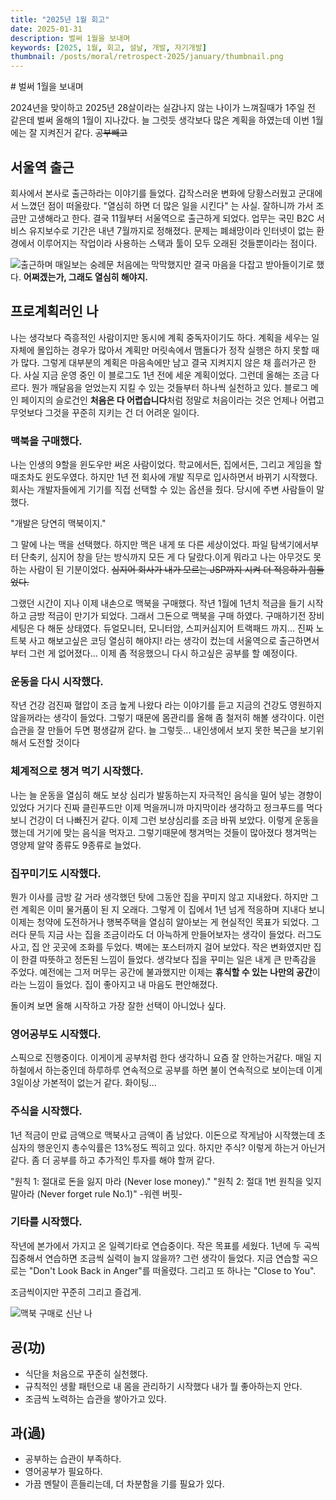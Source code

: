 ```yaml
---
title: "2025년 1월 회고"
date: 2025-01-31
description: 벌써 1월을 보내며
keywords: [2025, 1월, 회고, 설날, 개발, 자기개발]
thumbnail: /posts/moral/retrospect-2025/january/thumbnail.png
---
```


<div className="text-center">
# 벌써 1월을 보내며
</div>

2024년을 맞이하고 2025년 28살이라는 실감나지 않는 나이가 느껴질때가 1주일 전 같은데 벌써 올해의 1월이 지나갔다.
늘 그럿듯 생각보다 많은 계획을 하였는데 이번 1월에는 잘 지켜진거 같다. ~~공부빼고~~

## 서울역 출근
회사에서 본사로 출근하라는 이야기를 들었다. 갑작스러운 변화에 당황스러웠고 군대에서 느꼈던 점이 떠올랐다. "열심히 하면 더 많은 일을 시킨다" 는 사실. 잘하니까 가서 조금만 고생해라고 한다.
결국 11월부터 서울역으로 출근하게 되었다. 업무는 국민 B2C 서비스 유지보수로 기간은 내년 7월까지로 정해졌다. 문제는 폐쇄망이라 인터넷이 없는 환경에서 이루어지는 작업이라 사용하는 스택과 툴이 모두 오래된 것들뿐이라는 점이다.

![출근하며 매일보는 숭례문](/posts/moral/retrospect-2025/january/castleGate.png)
처음에는 막막했지만 결국 마음을 다잡고 받아들이기로 했다. **어쩌겠는가, 그래도 열심히 해야지.**

## 프로계획러인 나
나는 생각보다 즉흥적인 사람이지만 동시에 계획 중독자이기도 하다. 계획을 세우는 일 자체에 몰입하는 경우가 많아서 계획만 머릿속에서 맴돌다가 정작 실행은 하지 못할 때가 많다. 그렇게 대부분의 계획은 마음속에만 남고 결국 지켜지지 않은 채 흘러가곤 한다. 사실 지금 운영 중인 이 블로그도 1년 전에 세운 계획이었다. 그런데 올해는 조금 다르다. 뭔가 깨달음을 얻었는지 지킬 수 있는 것들부터 하나씩 실천하고 있다.
블로그 메인 페이지의 슬로건인 **처음은 다 어렵습니다**처럼 정말로 처음이라는 것은 언제나 어렵고 무엇보다 그것을 꾸준히 지키는 건 더 어려운 일이다.


### 맥북을 구매했다.
나는 인생의 9할을 윈도우만 써온 사람이었다. 학교에서든, 집에서든, 그리고 게임을 할 때조차도 윈도우였다.
하지만 1년 전 회사에 개발 직무로 입사하면서 바뀌기 시작했다. 회사는 개발자들에게 기기를 직접 선택할 수 있는 옵션을 줬다. 당시에 주변 사람들이 말했다.

 "개발은 당연히 맥북이지."

그 말에 나는 맥을 선택했다. 하지만 맥은 내게 또 다른 세상이었다.
파일 탐색기에서부터 단축키, 심지어 창을 닫는 방식까지 모든 게 다 달랐다.이게 뭐라고 나는 아무것도 못하는 사람이 된 기분이었다.
~~심지어 회사가 내가 모르는 JSP까지 시켜 더 적응하기 힘들었다.~~

그랬던 시간이 지나 이제 내손으로 맥북을 구매했다. 작년 1월에 1년치 적금을 들기 시작하고 금방 적금이 만기가 되었다. 그래서 그돈으로 맥북을 구매 하였다.
구매하기전 장비 세팅은 다 해둔 상태였다. 듀얼모니터, 모니터암, 스피커심지어 트랙패드 까지...
진짜 노트북 사고 해보고싶은 코딩 열심히 해야지! 라는 생각이 컸는데 서울역으로 출근하면서 부터 그런 게 없어졌다... 이제 좀 적응했으니 다시 하고싶은 공부를 할 예정이다.

### 운동을 다시 시작했다.
작년 건강 검진짜 혈압이 조금 높게 나왔다 라는 이야기를 듣고 지금의 건강도 영원하지 않을꺼라는 생각이 들었다. 그렇기 때문에 몸관리를 올해 좀 철저히 해볼 생각이다.
이런 습관을 잘 만들어 두면 평생갈꺼 같다.
늘 그렇듯... 내인생에서 보지 못한 복근을 보기위해서 도전할 것이다

### 체계적으로 챙겨 먹기 시작했다.
나는 늘 운동을 열심히 해도 보상 심리가 발동하는지 자극적인 음식을 밀어 넣는 경향이 있었다 거기다 진짜 클린푸드만 이제 먹을꺼니까 마지막이라 생각하고 정크푸드를 먹다보니 건강이 더 나빠진거 같다.
이제 그런 보상심리를 조금 바꿔 보았다. 이렇게 운동을 했는데 거기에 맞는 음식을 먹자고. 그렇기때문에 챙겨먹는 것들이 많아졌다 챙겨먹는 영양제 알약 종류도 9종류로 늘었다.

### 집꾸미기도 시작했다.
뭔가 이사를 금방 갈 거라 생각했던 탓에 그동안 집을 꾸미지 않고 지내왔다. 하지만 그런 계획은 이미 물거품이 된 지 오래다. 그렇게 이 집에서 1년 넘게 적응하며 지내다 보니 이제는 청약에 도전하거나 행복주택을 열심히 알아보는 게 현실적인 목표가 되었다.
그러다 문득 지금 사는 집을 조금이라도 더 아늑하게 만들어보자는 생각이 들었다. 러그도 사고, 집 안 곳곳에 조화를 두었다. 벽에는 포스터까지 걸어 보았다. 작은 변화였지만 집이 한결 따뜻하고 정돈된 느낌이 들었다.
생각보다 집을 꾸미는 일은 내게 큰 만족감을 주었다. 예전에는 그저 머무는 공간에 불과했지만 이제는 **휴식할 수 있는 나만의 공간**이라는 느낌이 들었다. 집이 좋아지고 내 마음도 편안해졌다.

돌이켜 보면 올해 시작하고 가장 잘한 선택이 아니었나 싶다.

### 영어공부도 시작했다.
스픽으로 진행중이다. 이게이게 공부처럼 한다 생각하니 요즘 잘 안하는거같다. 매일 지하철에서 하는중인데 하루하루 연속적으로 공부를 하면 불이 연속적으로 보이는데 이게 3일이상 가본적이 없는거 같다.
화이팅...

### 주식을 시작했다.
1년 적금이 만료 금액으로 맥북사고 금액이 좀 남았다. 이돈으로 작게남아 시작했는데 초심자의 행운인지 총수익률은 13%정도 찍히고 있다.
하지만 주식? 이렇게 하는거 아닌거 같다. 좀 더 공부를 하고 추가적인 투자를 해야 할꺼 같다.

"원칙 1: 절대로 돈을 잃지 마라 (Never lose money)."
"원칙 2: 절대 1번 원칙을 잊지 말아라 (Never forget rule No.1)"
-워렌 버핏-

### 기타를 시작했다.

작년에 본가에서 가지고 온 일렉기타로 연습중이다.
작은 목표를 세웠다. 1년에 두 곡씩 집중해서 연습하면 조금씩 실력이 늘지 않을까? 그런 생각이 들었다.
지금 연습할 곡으로는 "Don't Look Back in Anger"를 떠올렸다. 그리고 또 하나는 "Close to You".

조금씩이지만 꾸준히 그리고 즐겁게.

![맥북 구매로 신난 나](/posts/moral/retrospect-2025/january/me.png)

## 공(功)
- 식단을 처음으로 꾸준히 실천했다.
- 규칙적인 생활 패턴으로 내 몸을 관리하기 시작했다 내가 뭘 좋아하는지 안다.
- 조금씩 노력하는 습관을 쌓아가고 있다.
## 과(過)
- 공부하는 습관이 부족하다.
- 영어공부가 필요하다.
- 가끔 멘탈이 흔들리는데, 더 차분함을 기를 필요가 있다.



